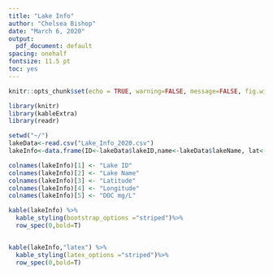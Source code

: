 ---
title: "Lake Info"
author: "Chelsea Bishop"
date: "March 6, 2020"
output:
  pdf_document: default
spacing: onehalf
fontsize: 11.5 pt
toc: yes
---

```{r setup, include=FALSE}
knitr::opts_chunk$set(echo = TRUE, warning=FALSE, message=FALSE, fig.width=12, fig.height=8) # global settings
```


```{r}
library(knitr)
library(kableExtra)
library(readr)

setwd("~/")
lakeData<-read.csv("Lake_Info_2020.csv")
lakeInfo<-data.frame(ID<-lakeData$lakeID,name<-lakeData$lakeName, lat<-lakeData$lat, long<-lakeData$long, DOC<-lakeData$DOC..mg.L.)

colnames(lakeInfo)[1] <- "Lake ID"
colnames(lakeInfo)[2] <- "Lake Name"
colnames(lakeInfo)[3] <- "Latitude"
colnames(lakeInfo)[4] <- "Longitude"
colnames(lakeInfo)[5] <- "DOC mg/L"

kable(lakeInfo) %>%
  kable_styling(bootstrap_options ="striped")%>%
  row_spec(0,bold=T)



```

```{r, results='asis'}
kable(lakeInfo,"latex") %>%
  kable_styling(latex_options ="striped")%>%
  row_spec(0,bold=T)
```




